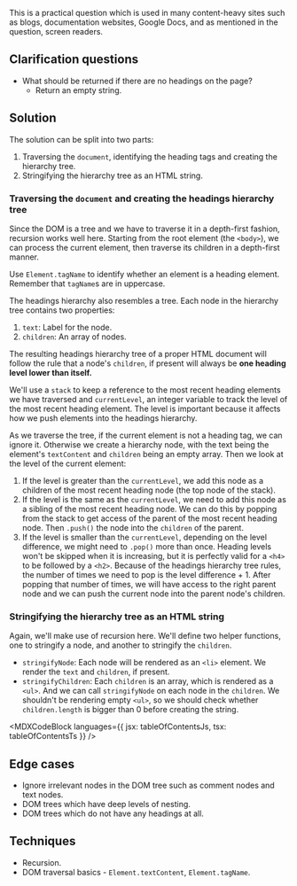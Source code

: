 

This is a practical question which is used in many content-heavy sites such as blogs, documentation websites, Google Docs, and as mentioned in the question, screen readers.

## Clarification questions

- What should be returned if there are no headings on the page?
  - Return an empty string.

## Solution

The solution can be split into two parts:

1. Traversing the `document`, identifying the heading tags and creating the hierarchy tree.
1. Stringifying the hierarchy tree as an HTML string.

### Traversing the `document` and creating the headings hierarchy tree

Since the DOM is a tree and we have to traverse it in a depth-first fashion, recursion works well here. Starting from the root element (the `<body>`), we can process the current element, then traverse its children in a depth-first manner.

Use `Element.tagName` to identify whether an element is a heading element. Remember that `tagName`s are in uppercase.

The headings hierarchy also resembles a tree. Each node in the hierarchy tree contains two properties:

1. `text`: Label for the node.
1. `children`: An array of nodes.

The resulting headings hierarchy tree of a proper HTML document will follow the rule that a node's `children`, if present will always be **one heading level lower than itself.**

We'll use a `stack` to keep a reference to the most recent heading elements we have traversed and `currentLevel`, an integer variable to track the level of the most recent heading element. The level is important because it affects how we push elements into the headings hierarchy.

As we traverse the tree, if the current element is not a heading tag, we can ignore it. Otherwise we create a hierarchy node, with the text being the element's `textContent` and `children` being an empty array. Then we look at the level of the current element:

1. If the level is greater than the `currentLevel`, we add this node as a children of the most recent heading node (the top node of the stack).
1. If the level is the same as the `currentLevel`, we need to add this node as a sibling of the most recent heading node. We can do this by popping from the stack to get access of the parent of the most recent heading node. Then `.push()` the node into the `children` of the parent.
1. If the level is smaller than the `currentLevel`, depending on the level difference, we might need to `.pop()` more than once. Heading levels won't be skipped when it is increasing, but it is perfectly valid for a `<h4>` to be followed by a `<h2>`. Because of the headings hierarchy tree rules, the number of times we need to pop is the level difference + 1. After popping that number of times, we will have access to the right parent node and we can push the current node into the parent node's children.

### Stringifying the hierarchy tree as an HTML string

Again, we'll make use of recursion here. We'll define two helper functions, one to stringify a node, and another to stringify the `children`.

- `stringifyNode`: Each node will be rendered as an `<li>` element. We render the `text` and `children`, if present.
- `stringifyChildren`: Each `children` is an array, which is rendered as a `<ul>`. And we can call `stringifyNode` on each node in the `children`. We shouldn't be rendering empty `<ul>`, so we should check whether `children.length` is bigger than 0 before creating the string.

<MDXCodeBlock languages={{ jsx: tableOfContentsJs, tsx: tableOfContentsTs }} />

## Edge cases

- Ignore irrelevant nodes in the DOM tree such as comment nodes and text nodes.
- DOM trees which have deep levels of nesting.
- DOM trees which do not have any headings at all.

## Techniques

- Recursion.
- DOM traversal basics - `Element.textContent`, `Element.tagName`.
